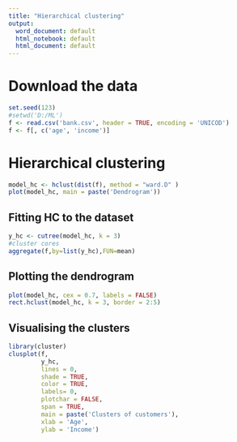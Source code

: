 ---
title: "Hierarchical clustering"
output:
  word_document: default
  html_notebook: default
  html_document: default
---

# Download the data
```{r}
set.seed(123)
#setwd('D:/ML')
f <- read.csv('bank.csv', header = TRUE, encoding = 'UNICOD')
f <- f[, c('age', 'income')]
```

# Hierarchical clustering
```{r}
model_hc <- hclust(dist(f), method = "ward.D" )
plot(model_hc, main = paste('Dendrogram'))
```

## Fitting HC to the dataset
```{r}
y_hc <- cutree(model_hc, k = 3)
#cluster cores
aggregate(f,by=list(y_hc),FUN=mean)
```

## Plotting the dendrogram
```{r}
plot(model_hc, cex = 0.7, labels = FALSE)
rect.hclust(model_hc, k = 3, border = 2:5)
```

## Visualising the clusters
```{r}
library(cluster)
clusplot(f,
         y_hc,
         lines = 0,
         shade = TRUE,
         color = TRUE,
         labels= 0,
         plotchar = FALSE,
         span = TRUE,
         main = paste('Clusters of customers'),
         xlab = 'Age',
         ylab = 'Income')
```
